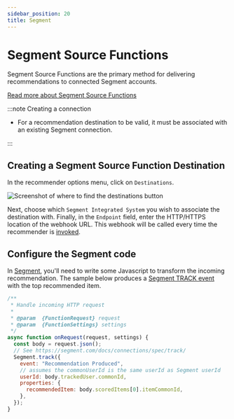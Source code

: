 ```yaml
---
sidebar_position: 20
title: Segment
---
```


# Segment Source Functions

Segment Source Functions are the primary method for delivering recommendations to connected Segment accounts.

[Read more about Segment Source Functions](https://segment.com/docs/connections/functions/source-functions/)

:::note Creating a connection

- For a recommendation destination to be valid, it must be associated with an existing Segment connection.

:::

## Creating a Segment Source Function Destination

In the recommender options menu, click on `Destinations`.

![Screenshot of where to find the destinations button](/img/screenshots/destinations/DestinationsMenuItem.png)

Next, choose which `Segment Integrated System` you wish to associate the destination with.
Finally, in the `Endpoint` field, enter the HTTP/HTTPS location of the webhook URL.
This webhook will be called every time the recommender is [invoked](/docs/concepts/invokation).

## Configure the Segment code

In [Segment](https://app.segment.com/), you'll need to write some Javascript to transform the incoming recommendation.
The sample below produces a [Segment TRACK event](https://segment.com/docs/connections/spec/track/) with the top recommended item. 

```js
/**
 * Handle incoming HTTP request
 *
 * @param  {FunctionRequest} request
 * @param  {FunctionSettings} settings
 */
async function onRequest(request, settings) {
  const body = request.json();
  // See https://segment.com/docs/connections/spec/track/
  Segment.track({
    event: "Recommendation Produced",
    // assumes the commonUserId is the same userId as Segment userId
    userId: body.trackedUser.commonId,
    properties: {
      recommendedItem: body.scoredItems[0].itemCommonId,
    },
  });
}
```
